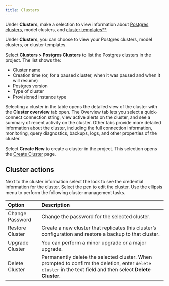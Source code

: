 ```yaml
---
title: Clusters
---
```

Under **Clusters**, make a selection to view information about [Postgres clusters](clusters.mdx), model clusters, and [cluster templates\*\*](cluster-templates.mdx).

Under **Clusters**, you can choose to view your Postgres clusters, model clusters, or cluster templates. 

Select **Clusters > Postgres Clusters** to list the Postgres clusters in the project. The list shows the:

-   Cluster name
-   Creation time (or, for a paused cluster, when it was paused and when it will resume)
-   Postgres version
-   Type of cluster
-   Provisioned instance type

Selecting a cluster in the table opens the detailed view of the cluster with the **Cluster overview** tab open. The Overview tab lets you select a quick-connect connection string, view active alerts on the cluster, and see a summary of recent activity on the cluster. Other tabs provide more detailed information about the cluster, including the full connection information, monitoring, query diagnostics, backups, logs, and other properties of the cluster.

Select **Create New** to create a cluster in the project. This selection opens the [Create Cluster](../../../cluster-management/create-clusters) page.

## Cluster actions

Next to the cluster information select the lock to see the credential information for the cluster. Select the pen to edit the cluster. Use the ellipsis menu to perform the following cluster management tasks.

| Option          | Description                                                                                                                                                  |
| :-------------- | :----------------------------------------------------------------------------------------------------------------------------------------------------------- |
| Change Password | Change the password for the selected cluster.                                                                                                                |
| Restore Cluster | Create a new cluster that replicates this cluster’s configuration and restore a backup to that cluster.                                                      |
| Upgrade Cluster | You can perform a minor upgrade or a major upgrade.                                                                                                          |
| Delete Cluster  | Permanently delete the selected cluster. When prompted to confirm the deletion, enter `delete cluster` in the text field and then select **Delete Cluster**. |
